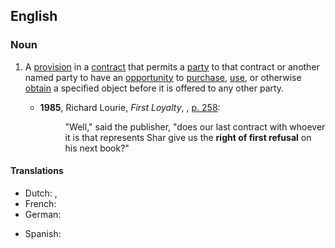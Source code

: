 ==English==

===Noun===
{{en-noun|rights of first refusal}}

# {{lb|en|legal}} A [[provision]] in a [[contract]] that permits a [[party]] to that contract or another named party to have an [[opportunity]] to [[purchase]], [[use]], or otherwise [[obtain]] a specified object before it is offered to any other party.
#* '''1985''', Richard Lourie, ''First Loyalty'', {{ISBN|9780151312870}}, [http://books.google.ca/books?id=Majycqgv4hgC&q=%22right+of+first+refusal%22+subject:%22fiction%22&dq=%22right+of+first+refusal%22+subject:%22fiction%22&lr=&as_brr=0&client=firefox-a p. 258]:
#*: "Well," said the publisher, "does our last contract with whoever it is that represents Shar give us the '''right of first refusal''' on his next book?"

====Translations====
{{trans-top|contractual provision}}
* Dutch: {{t+|nl|voorkeursrecht|n}}, {{t|nl|recht van voorverkoop|n}}
* French: {{t|fr|droit de pré-emption|m}}
* German: {{t|de|Vorkaufsrecht|n}}
{{trans-mid}}
* Spanish: {{t|es|derecho de retracto|m}}
{{trans-bottom}}